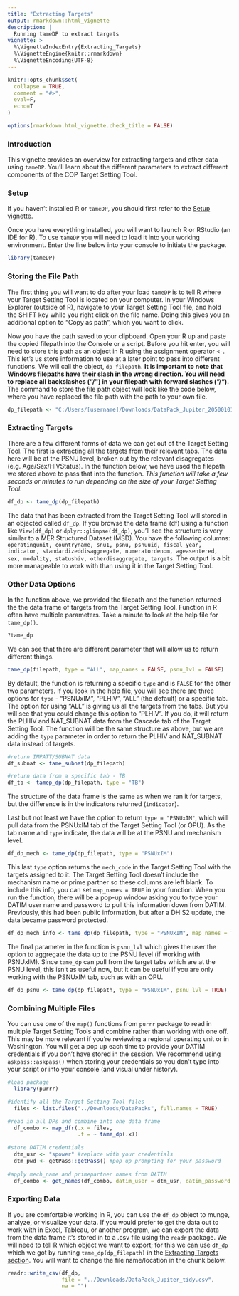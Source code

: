 ```yaml
---
title: "Extracting Targets"
output: rmarkdown::html_vignette
description: |
  Running tameDP to extract targets
vignette: >
  %\VignetteIndexEntry{Extracting_Targets}
  %\VignetteEngine{knitr::rmarkdown}
  %\VignetteEncoding{UTF-8}
---
```


```r
knitr::opts_chunk$set(
  collapse = TRUE,
  comment = "#>",
  eval=F, 
  echo=T
)

options(rmarkdown.html_vignette.check_title = FALSE)
```

### Introduction

This vignette provides an overview for extracting targets and other data using `tameDP`. You'll learn about the different parameters to extract different components of the COP Target Setting Tool.

### Setup

If you haven't installed R or `tameDP`, you should first refer to the [Setup vignette](setup.html).

Once you have everything installed, you will want to launch R or RStudio (an IDE for R). To use `tameDP` you will need to load it into your working environment. Enter the line below into your console to initiate the package.

```r
library(tameDP)
```

### Storing the File Path

The first thing you will want to do after your load `tameDP` is to tell R where your Target Setting Tool is located on your computer. In your Windows Explorer (outside of R), navigate to your Target Setting Tool file, and hold the SHIFT key while you right click on the file name. Doing this gives you an additional option to "Copy as path", which you want to click. 

Now you have the path saved to your clipboard. Open your R up and paste the copied filepath into the Console or a script. Before you hit enter, you will need to store this path as an object in R using the assignment operator `<-`. This let's us store information to use at a later point to pass into different functions. We will call the object, `dp_filepath`.  **It is important to note that Windows filepaths have their slash in the wrong direction. You will need to replace all backslashes ("/\") in your filepath with forward slashes ("/").** The command to store the file path object will look like the code below, where you have replaced the file path with the path to your own file.

```r
dp_filepath <- "C:/Users/[username]/Downloads/DataPack_Jupiter_20500101.xlsx"
```

### Extracting Targets

There are a few different forms of data we can get out of the Target Setting Tool. The first is extracting all the targets from their relevant tabs. The data here will be at the PSNU level, broken out by the relevant disagregates (e.g. Age/Sex/HIVStatus). In the function below, we have used the filepath we stored above to pass that into the function. *This function will take a few seconds or minutes to run depending on the size of your Target Setting Tool.* 

```r
df_dp <- tame_dp(dp_filepath)
```

The data that has been extracted from the Target Setting Tool will stored in an objected called `df_dp`. If you browse the data frame (df) using a function like `View(df_dp)` or `dplyr::glimpse(df_dp)`, you'll see the structure is very similar to a MER Structured Dataset (MSD). You have the following columns: `operatingunit, countryname, snu1, psnu, psnuuid, fiscal_year, indicator, standardizeddisaggregate, numeratordenom, ageasentered, sex, modality, statushiv, otherdisaggregate, targets`. The output is a bit more manageable to work with than using it in the Target Setting Tool.

### Other Data Options

In the function above, we provided the filepath and the function returned the the data frame of targets from the Target Setting Tool. Function in R often have multiple parameters. Take a minute to look at the help file for `tame_dp()`.

```r
?tame_dp
```

We can see that there are different parameter that will allow us to return different things.

```r
tame_dp(filepath, type = "ALL", map_names = FALSE, psnu_lvl = FALSE)
```

By default, the function is returning a specific `type` and is `FALSE` for the other two parameters. If you look in the help file, you will see there are three options for `type` - "PSNUxIM", "PLHIV", "ALL" (the default) or a specific tab. The option for using "ALL" is giving us all the targets from the tabs. But you will see that you could change this option to "PLHIV". If you do, it will return the PLHIV and NAT_SUBNAT data from the Cascade tab of the Target Setting Tool. The function will be the same structure as above, but we are adding the `type` parameter in order to return the PLHIV and NAT_SUBNAT data instead of targets.

```r
#return IMPATT/SUBNAT data
df_subnat <- tame_subnat(dp_filepath)

#return data from a specific tab - TB
df_tb <- tamep_dp(dp_filepath, type = "TB")
```


The structure of the data frame is the same as when we ran it for targets, but the difference is in the indicators returned (`indicator`).

Last but not least we have the option to return `type = "PSNUxIM"`, which will pull data from the PSNUxIM tab of the Target Setting Tool (or OPU). As the tab name and `type` indicate, the data will be at the PSNU and mechanism level.

```r
df_dp_mech <- tame_dp(dp_filepath, type = "PSNUxIM")
```

This last `type` option returns the `mech_code` in the Target Setting Tool with the targets assigned to it. The Target Setting Tool doesn't include the mechanism name or prime partner so these columns are left blank. To include this info, you can set `map_names = TRUE` in your function. When you run the function, there will be a pop-up window asking you to type your DATIM user name and password to pull this information down from DATIM. Previously, this had been public information, but after a DHIS2 update, the data became password protected.

```r
df_dp_mech_info <- tame_dp(dp_filepath, type = "PSNUxIM", map_names = TRUE)
```

The final parameter in the function is `psnu_lvl` which gives the user the option to aggregate the data up to the PSNU level (if working with PSNUxIM). Since `tame_dp` can pull from the target tabs which are at the PSNU level, this isn't as useful now, but it can be useful if you are only working with the PSNUxIM tab, such as with an OPU.

```r
df_dp_psnu <- tame_dp(dp_filepath, type = "PSNUxIM", psnu_lvl = TRUE)
```

### Combining Multiple Files

You can use one of the `map()` functions from `purrr` package to read in multiple Target Setting Tools and combine rather than working with one off. This may be more relevant if you're reviewing a regional operating unit or in Washington. You will get a pop up each time to provide your DATIM credentials if you don't have stored in the session. We recommend using `askpass::askpass()` when storing your credentials so you don't type into your script or into your console (and visual under history).

``` r
#load package
  library(purrr)

#identify all the Target Setting Tool files
  files <- list.files("../Downloads/DataPacks", full.names = TRUE)

#read in all DPs and combine into one data frame
  df_combo <- map_dfr(.x = files,
                      .f = ~ tame_dp(.x))
                    
#store DATIM credentials
  dtm_usr <- "spower" #replace with your credentials
  dtm_pwd <- getPass::getPass() #pop up prompting for your password
  
#apply mech_name and primepartner names from DATIM
  df_combo <- get_names(df_combo, datim_user = dtm_usr, datim_password = dtm_pwd)
```

### Exporting Data

If you are comfortable working in R, you can use the `df_dp` object to munge, analyze, or visualize your data. If you would prefer to get the data out to work with in Excel, Tableau, or another program, we can export the data from the data frame it's stored in to a .csv file using the `readr` package. We will need to tell R which object we want to export; for this we can use `df_dp` which we got by running `tame_dp(dp_filepath)` in the [Extracting Targets section](extracting-targets). You will want to change the file name/location in the chunk below.

```r
readr::write_csv(df_dp,
                 file = "../Downloads/DataPack_Jupiter_tidy.csv",
                 na = "")

```
